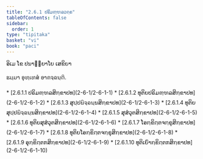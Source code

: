 ```yaml
---
title: "2.6.1 ປຣິມຓ຺ຑລວຄ຺ຄ"
tableOfContents: false
sidebar:
  order: 1
type: "tipitaka"
basket: "vi"
book: "paci"
---
```



<DynamicBreadcrumb />


<Paragraph number="3562" type="center" book="paci">
ອິເມ ໂຂ ປນາຍ຺ຍາໂຍ ເສຂິຍາ

  
ຘມ຺ມາ ອຸທ຺ເທສໍ ອາຄຈ຺ຉນ຺ຕິ.



</Paragraph>

<TableOfContents book="paci" section="2.6.1">
* [2.6.1.1 ປຣິມຓ຺ຑລສິກ຺ຂາປທ](2-6-1/2-6-1-1)
* [2.6.1.2 ທຸຕິຍປຣິມຓ຺ຑລສິກ຺ຂາປທ](2-6-1/2-6-1-2)
* [2.6.1.3 ສຸປ຺ປຏິຈ຺ຉນ຺ນສິກ຺ຂາປທ](2-6-1/2-6-1-3)
* [2.6.1.4 ທຸຕິຍສຸປ຺ປຏິຈ຺ຉນ຺ນສິກ຺ຂາປທ](2-6-1/2-6-1-4)
* [2.6.1.5 ສຸສໍວຸຕສິກ຺ຂາປທ](2-6-1/2-6-1-5)
* [2.6.1.6 ທຸຕິຍສຸສໍວຸຕສິກ຺ຂາປທ](2-6-1/2-6-1-6)
* [2.6.1.7 ໂອກ຺ຂິຕ຺ຕຈກ຺ຂຸສິກ຺ຂາປທ](2-6-1/2-6-1-7)
* [2.6.1.8 ທຸຕິຍໂອກ຺ຂິຕ຺ຕຈກ຺ຂຸສິກ຺ຂາປທ](2-6-1/2-6-1-8)
* [2.6.1.9 ອຸກ຺ຂິຕ຺ຕກສິກ຺ຂາປທ](2-6-1/2-6-1-9)
* [2.6.1.10 ທຸຕິເຍົາກ຺ຂິຕ຺ຕກສິກ຺ຂາປທ](2-6-1/2-6-1-10)
</TableOfContents>
